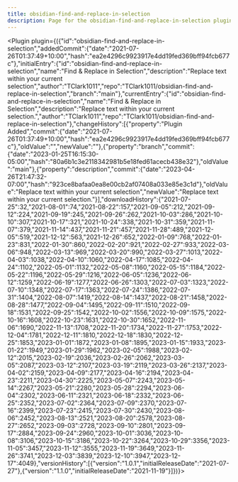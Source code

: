 ---
title: obsidian-find-and-replace-in-selection
description: Page for the obsidian-find-and-replace-in-selection plugin.
---


<Plugin plugin={({"id":"obsidian-find-and-replace-in-selection","addedCommit":{"date":"2021-07-26T01:37:49+10:00","hash":"ea2e4296c9923917e4dd19fed369bff94fcb677c"},"initialEntry":{"id":"obsidian-find-and-replace-in-selection","name":"Find & Replace in Selection","description":"Replace text within your current selection","author":"TClark1011","repo":"TClark1011/obsidian-find-and-replace-in-selection","branch":"main"},"currentEntry":{"id":"obsidian-find-and-replace-in-selection","name":"Find & Replace in Selection","description":"Replace text within your current selection.","author":"TClark1011","repo":"TClark1011/obsidian-find-and-replace-in-selection"},"changeHistory":[{"property":"Plugin Added","commit":{"date":"2021-07-26T01:37:49+10:00","hash":"ea2e4296c9923917e4dd19fed369bff94fcb677c"},"oldValue":"","newValue":""},{"property":"branch","commit":{"date":"2023-01-25T16:15:30-05:00","hash":"80a6b1c3e2118342981b5e18fed61acecb438e32"},"oldValue":"main"},{"property":"description","commit":{"date":"2023-04-26T21:47:32-07:00","hash":"923ce8bafaa0ea8e00cb2af07408a033e85e3c1d"},"oldValue":"Replace text within your current selection","newValue":"Replace text within your current selection."}],"downloadHistory":{"2021-07-25":32,"2021-08-01":74,"2021-08-22":157,"2021-09-05":212,"2021-09-12":224,"2021-09-19":245,"2021-09-26":262,"2021-10-03":286,"2021-10-10":307,"2021-10-17":321,"2021-10-24":338,"2021-10-31":359,"2021-11-07":379,"2021-11-14":437,"2021-11-21":457,"2021-11-28":489,"2021-12-05":519,"2021-12-12":563,"2021-12-26":652,"2022-01-09":768,"2022-01-23":831,"2022-01-30":860,"2022-02-20":921,"2022-02-27":933,"2022-03-06":948,"2022-03-13":969,"2022-03-20":990,"2022-03-27":1013,"2022-04-03":1038,"2022-04-10":1060,"2022-04-17":1085,"2022-04-24":1102,"2022-05-01":1132,"2022-05-08":1160,"2022-05-15":1184,"2022-05-22":1196,"2022-05-29":1216,"2022-06-05":1236,"2022-06-12":1259,"2022-06-19":1277,"2022-06-26":1303,"2022-07-03":1323,"2022-07-10":1348,"2022-07-17":1363,"2022-07-24":1386,"2022-07-31":1404,"2022-08-07":1419,"2022-08-14":1437,"2022-08-21":1458,"2022-08-28":1477,"2022-09-04":1495,"2022-09-11":1510,"2022-09-18":1531,"2022-09-25":1542,"2022-10-02":1556,"2022-10-09":1575,"2022-10-16":1608,"2022-10-23":1631,"2022-10-30":1652,"2022-11-06":1690,"2022-11-13":1708,"2022-11-20":1734,"2022-11-27":1753,"2022-12-04":1781,"2022-12-11":1810,"2022-12-18":1830,"2022-12-25":1853,"2023-01-01":1872,"2023-01-08":1895,"2023-01-15":1933,"2023-01-22":1949,"2023-01-29":1962,"2023-02-05":1988,"2023-02-12":2015,"2023-02-19":2036,"2023-02-26":2062,"2023-03-05":2087,"2023-03-12":2107,"2023-03-19":2119,"2023-03-26":2137,"2023-04-02":2159,"2023-04-09":2177,"2023-04-16":2194,"2023-04-23":2211,"2023-04-30":2225,"2023-05-07":2243,"2023-05-14":2267,"2023-05-21":2280,"2023-05-28":2294,"2023-06-04":2302,"2023-06-11":2321,"2023-06-18":2332,"2023-06-25":2352,"2023-07-02":2364,"2023-07-09":2370,"2023-07-16":2399,"2023-07-23":2415,"2023-07-30":2430,"2023-08-06":2452,"2023-08-13":2521,"2023-08-20":2578,"2023-08-27":2652,"2023-09-03":2728,"2023-09-10":2801,"2023-09-17":2884,"2023-09-24":2960,"2023-10-01":3036,"2023-10-08":3106,"2023-10-15":3186,"2023-10-22":3264,"2023-10-29":3356,"2023-11-05":3457,"2023-11-12":3555,"2023-11-19":3649,"2023-11-26":3741,"2023-12-03":3839,"2023-12-10":3947,"2023-12-17":4049},"versionHistory":[{"version":"1.0.1","initialReleaseDate":"2021-07-27"},{"version":"1.1.0","initialReleaseDate":"2021-11-19"}]})}></Plugin>
